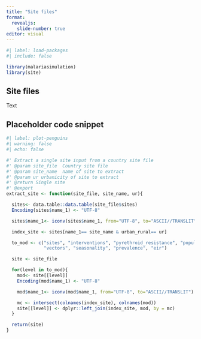 ```yaml
---
title: "Site files"
format: 
  revealjs:
    slide-number: true
editor: visual
---
```


```r
#| label: load-packages
#| include: false

library(malariasimulation)
library(site)
```

## Site files

Text

## Placeholder code snippet

```r
#| label: plot-penguins
#| warning: false
#| echo: false

#' Extract a single site input from a country site file
#' @param site_file  Country site file
#' @param site_name  name of site to extract
#' @param ur urbanicity of site to extract
#' @return Single site
#' @export
extract_site <- function(site_file, site_name, ur){

  sites<- data.table::data.table(site_file$sites)
  Encoding(sites$name_1) <- "UTF-8"

  sites$name_1<- iconv(sites$name_1, from="UTF-8", to="ASCII//TRANSLIT")

  index_site <- sites[name_1== site_name & urban_rural== ur]

  to_mod <- c("sites", "interventions", "pyrethroid_resistance", "population",
              "vectors", "seasonality", "prevalence", "eir")

  site <- site_file

  for(level in to_mod){
    mod<- site[[level]]
    Encoding(mod$name_1) <- "UTF-8"

    mod$name_1<- iconv(mod$name_1, from="UTF-8", to="ASCII//TRANSLIT")

    mc <- intersect(colnames(index_site), colnames(mod))
    site[[level]] <- dplyr::left_join(index_site, mod, by = mc)
  }

  return(site)
}



```

